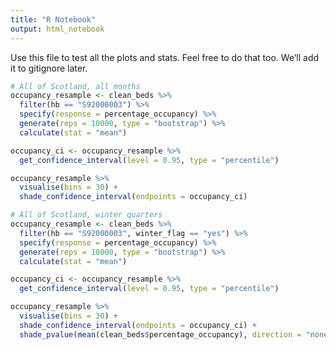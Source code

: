 ```yaml
---
title: "R Notebook"
output: html_notebook
---
```


Use this file to test all the plots and stats. Feel free to do that too. We'll add it to gitignore later.

```r
# All of Scotland, all months
occupancy_resample <- clean_beds %>%
  filter(hb == "S92000003") %>% 
  specify(response = percentage_occupancy) %>%
  generate(reps = 10000, type = "bootstrap") %>%
  calculate(stat = "mean")

occupancy_ci <- occupancy_resample %>%
  get_confidence_interval(level = 0.95, type = "percentile")

occupancy_resample %>%
  visualise(bins = 30) +
  shade_confidence_interval(endpoints = occupancy_ci)
```

```r
# All of Scotland, winter quarters
occupancy_resample <- clean_beds %>%
  filter(hb == "S92000003", winter_flag == "yes") %>% 
  specify(response = percentage_occupancy) %>%
  generate(reps = 10000, type = "bootstrap") %>%
  calculate(stat = "mean")

occupancy_ci <- occupancy_resample %>%
  get_confidence_interval(level = 0.95, type = "percentile")

occupancy_resample %>%
  visualise(bins = 30) +
  shade_confidence_interval(endpoints = occupancy_ci) +
  shade_pvalue(mean(clean_beds$percentage_occupancy), direction = "none")
```